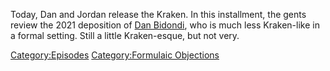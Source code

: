 {{DEFAULTSORT:
    #_EPISODE_0754:Formulaic Objections Part 12
}}{{Episode
    | title           = Formulaic Objections Part 12
    | caption         = Listen to this episode on [https://knowledgefight.libsyn.com/754-formulaic-objections-part-12 Libsyn] [https://open.spotify.com/episode/7G5qBlrQmUxiRkiSMRAoSR Spotify], Read the [[Transcript/754: Formulaic Objections Part 12|Unofficial Transcript]]
    | episodeNumber   = 754
    | length          = 02:43:26
    | airDate         = December 7, 2022
    | episodeType     = [[:Category:Formulaic Objections|Formulaic Objections]]
    | appearance      = [[Dan Bidondi]], [[Chris Mattei]], [[Wolfgang Halbig]]
    | previousEpisode = [[753: December 1, 2022]]
    | nextEpisode     = [[755: Ye Takes a Sip of (Mc)Guinness]]
}}

{{Stub}}

Today, Dan and Jordan release the Kraken.  In this installment, the gents review the 2021 deposition of [[Dan Bidondi]], who is much less Kraken-like in a formal setting.  Still a little Kraken-esque, but not very.

[[Category:Episodes]]
[[Category:Formulaic Objections]]
